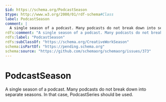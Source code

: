 ```yaml
---
$id: https://schema.org/PodcastSeason
$type: http://www.w3.org/2000/01/rdf-schema#Class
label: PodcastSeason
comment: |
  A single season of a podcast. Many podcasts do not break down into separate seasons. In that case, PodcastSeries should be used.
rdfs:comment: "A single season of a podcast. Many podcasts do not break down into separate seasons. In that case, PodcastSeries should be used."
rdfs:label: "PodcastSeason"
rdfs:subClassOf: "https://schema.org/CreativeWorkSeason"
schema:isPartOf: "https://pending.schema.org"
schema:source: "https://github.com/schemaorg/schemaorg/issues/373"
---
```


# PodcastSeason

A single season of a podcast. Many podcasts do not break down into separate seasons. In that case, PodcastSeries should be used.

